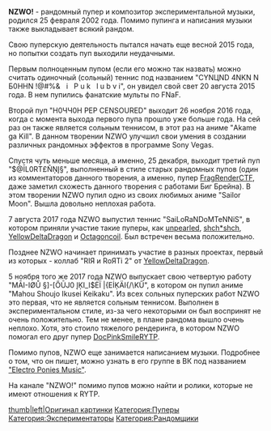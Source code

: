 {{Инфобокс_для_пуперов
|title2=NZWO!
|другие_ники = MegaBlazeTV, Claes Van Dijk
|image3=[[Файл:9a87d0ac-a6bb-4c60-8b3c-270d1b930db5.jpg|left]]
|сферы_творчества = Пупер, композитор, рандомщик
|год_начала = 2014 (начал выкладывать видео)
2015 (как пупер и композитор)
|image4=20171127 183547.jpg
|имя_фамилия=Богдан Березин
|дата_рождения=25.02.2002
|место_проживания=Россия
|ссылки=
*[https://www.youtube.com/channel/UC7rhhtdQeoy09a5LYWc0iTw Youtube]
*[https://vk.com/claes2002 Страница ВК]
}}
'''NZWO!''' - рандомный пупер и композитор экспериментальной музыки, родился 25 февраля 2002 года. Помимо пупинга и написания музыки также выкладывает всякий рандом.

Свою пуперскую деятельность пытался начать еще весной 2015 года, но попытки создать пуп выходили неудачными.

Первым полноценным пупом (если его можно так назвать) можно считать одиночный (сольный) теннис под названием "CYNЦND 4NKN N Б0HHN !@#%&   i   P u k   l u b v i", он увидел свой свет 20 августа 2015 года. В нем пупились фанатские мульты по FNaF.

Второй пуп "H0ЧЧ0Н РЕР CENSOURED" выходит 26 ноября 2016 года, когда с момента выхода первого пупа прошло уже больше года. На сей раз он также является сольным теннисом, в этот раз на аниме "Akame ga Kill". В данном творении NZWO улучшил свои умения в создании различных рандомных эффектов в программе Sony Vegas.

Спустя чуть меньше месяца, а именно, 25 декабря, выходит третий пуп "$@ĪL0RT£ÑŅĮ§", выполненный в стиле старых рандомных пупов (один из комментаторов данного творения, а именно, пупер [[FragRenderCTF]], даже заметил схожесть данного творения с работами Биг Брейна). В этом творении NZWO пупил одно из своих любимых аниме "Sailor Moon". Вышла довольно неплохая работа.

7 августа 2017 года NZWO выпустил теннис "SaiLoRaNDoMTeNNiS", в котором приняли участие такие пуперы, как [[unpearled]], [[shch*shch]], [[YellowDeltaDragon]] и [[Octagoncoil]]. Был встречен весьма положительно.

Позднее NZWO начинает принимать участие в разных проектах, первый из которых - коллаб "RIЯ и RоЯТi 2" от [[YellowDeltaDragon]].

5 ноября того же 2017 года NZWO выпускает свою четвертую работу "MĀI-IØŮ §]-[ŐŪJ0 ĮĶI_I$ĖÏ |{EİĶÄI{/\KŰ", в котором он пупил аниме "Mahou Shoujo Ikusei Keikaku". Из всех сольных пуперских работ NZWO это первая, что не является сольным теннисом. Выполнен в экспериментальном стиле, из-за чего некоторыми он был воспринят не очень положительно. Тем не менее, в плане рандома вышло очень неплохо. Хотя, это стоило тяжелого рендеринга, в котором NZWO помогал его друг пупер [[DoctorSmiler|DocPinkSmileRYTP]].

Помимо пупов, NZWO еще занимается написанием музыки. Подробнее о том, что он пишет, можно узнать в его группе в ВК под названием [https://vk.com/club120439845 "Electro Ponies Music"].

На канале "NZWO!" помимо пупов можно найти и ролики, которые не имеют отношения к RYTP.

[[Файл:15328_eightbit2.jpg|thumb|left|Оригинал картинки]]
[[Категория:Пуперы]]
[[Категория:Экспериментаторы]]
[[Категория:Рандомщики]]